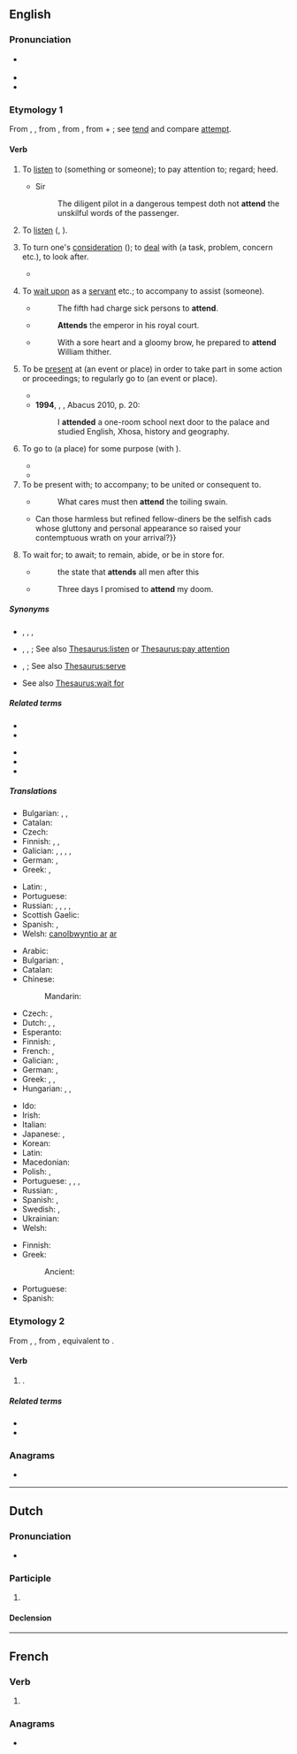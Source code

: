 ==English==

===Pronunciation===
* {{a|RP|GA}} {{IPA|/əˈtɛnd/|[əˈtʰɛnd]|lang=en}}
* {{audio|en-us-attend.ogg|Audio (US)|lang=en}}
* {{rhymes|ɛnd|lang=en}}

===Etymology 1===
From {{inh|en|enm|attenden}}, {{m|enm|atenden}}, from {{der|en|fro|atendre||to attend, listen}}, from {{der|en|la|attendere||to stretch toward, give heed to}}, from {{m|la|ad||to}} + {{m|la|tendere||to stretch}}; see [[tend]] and compare [[attempt]].

====Verb====
{{en-verb}}

# {{lb|en|archaic|transitive}} To [[listen]] to (something or someone); to pay attention to; regard; heed. {{defdate|from 15th c.}}
#* {{rfdate||and other bibliographic particulars}} Sir {{w|Philip Sidney}}
#*: The diligent pilot in a dangerous tempest doth not '''attend''' the unskilful words of the passenger.
# {{lb|en|archaic|intransitive}} To [[listen]] ({{m|en|to}}, {{m|en|unto}}). {{defdate|from 15th c.}}
# {{senseid|en|to turn one's consideration to, deal with}}{{lb|en|intransitive}} To turn one's [[consideration]] ({{m|en|to}}); to [[deal]] with (a task, problem, concern etc.), to look after. {{defdate|from 15th c.}}
#: {{ux|en|Secretaries '''attend''' to correspondence.}}
#* {{quote-book|lang=en|year=1918| author={{w|W. B. Maxwell}}| chapter=15| title=[http://openlibrary.org/works/OL1097634W The Mirror and the Lamp]| passage=Edward Churchill still '''attended''' to his work in a hopeless mechanical manner like a sleep-walker who walks safely on a well-known round. But his Roman collar galled him, his cossack stifled him, his biretta was as uncomfortable as a merry-andrew's cap and bells.}}
# {{lb|en|transitive}} To [[wait upon]] as a [[servant]] etc.; to accompany to assist (someone). {{defdate|from 15th c.}}
#: {{ux|en|Valets '''attend''' to their employer's wardrobe.}}
#* {{rfdate||and other bibliographic particulars}} {{w|Edmund Spenser}}
#*: The fifth had charge sick persons to '''attend'''.
#* {{rfdate||and other bibliographic particulars}} {{w|William Shakespeare}}
#*: '''Attends''' the emperor in his royal court.
#* {{rfdate||and other bibliographic particulars}} {{w|Thomas Babington Macaulay, 1st Baron Macaulay|Thomas Macaulay}}
#*: With a sore heart and a gloomy brow, he prepared to '''attend''' William thither.
# {{senseid|en|to be present at}}{{lb|en|transitive}} To be [[present]] at (an event or place) in order to take part in some action or proceedings; to regularly go to (an event or place). {{defdate|from 17th c.}}
#: {{ux|en|Children must '''attend''' primary school.}}
#* {{quote-book|lang=en|year=1898|author={{w|Winston Churchill (novelist)|Winston Churchill}}| title={{w|The Celebrity}}| chapter=5| passage=In the eyes of Mr. Farquhar Fenelon Cooke the apotheosis of the Celebrity was complete. The people of Asquith were not only willing to '''attend''' the house-warming, but had been worked up to the pitch of eagerness. The Celebrity as a matter of course was master of ceremonies.}}
#* '''1994''', {{w|Nelson Mandela}}, ''{{w|Long Walk to Freedom}}'', Abacus 2010, p. 20:
#*: I '''attended''' a one-room school next door to the palace and studied English, Xhosa, history and geography.
# {{lb|en|intransitive|legal}} To go to (a place) for some purpose (with {{m|en|at}}).
#* {{quote-web|lang=en|author=Supreme Court of Canada|work=R. v. Côté|url=http://canlii.ca/t/fndv8|year=2011|accessdate=2016-05-08
|passage=Around 12:15 a.m. patrolling officers Tremblay and Mathieu '''attended''' at the appellant’s home.}}
#* {{quote-web|lang=en|author=Prince Edward Island Court of Appeal| work=R. v. Yeo| url=http://canlii.ca/t/gnr68| year=2016| accessdate=2016-05-08| passage=There were a few errors in the testimony of [a civilian witness] which the trial judge noted – one, that they '''attended''' at the Fairhurst residence the day before the robbery, and two, that Wakelin was with them.}}
# To be present with; to accompany; to be united or consequent to.
#: {{ux|en|a measure '''attended''' with ill effects}}
#* {{rfdate||and other bibliographic particulars}} {{w|John Dryden}}
#*: What cares must then '''attend''' the toiling swain.
#* {{quote-book|lang=en|year=1922| author={{w|Ben Travers}}| chapter=5| title=[http://openlibrary.org/works/OL1521052W A Cuckoo in the Nest]| passage=The most rapid and most seductive transition in all human nature is that which '''attends''' the palliation of a ravenous appetite. There is something humiliating about it.{{...}}Can those harmless but refined fellow-diners be the selfish cads whose gluttony and personal appearance so raised your contemptuous wrath on your arrival?}}
# To wait for; to await; to remain, abide, or be in store for.
#* {{rfdate||and other bibliographic particulars}} {{w|John Locke}}
#*: the state that '''attends''' all men after this
#* {{rfdate||and other bibliographic particulars}} {{w|John Dryden}}
#*: Three days I promised to '''attend''' my doom.

=====Synonyms=====
* {{sense|listen to}} {{l|en|behear}}, {{l|en|heed}}, {{l|en|mark}}, {{l|en|notice}}
* {{sense|listen}} {{l|en|notice}}, {{l|en|pay attention}}, {{l|en|take heed}}; See also [[Thesaurus:listen]] or [[Thesaurus:pay attention]]
* {{sense|wait upon as a servant}} {{l|en|bestand}}, {{l|en|serve}}; See also [[Thesaurus:serve]]
* {{sense|wait for}} See also [[Thesaurus:wait for]]

=====Related terms=====
{{rel-top|to be at an event}}
* {{l|en|attendee}}
* {{l|en|attendance}}
{{rel-bottom}}
{{rel-top|to give attention to}}
* {{l|en|attendant}}
* {{l|en|attention}}
* {{l|en|attentive}}
{{rel-bottom}}

=====Translations=====
{{trans-top|to turn one's consideration to, deal with}}
* Bulgarian: {{t|bg|обръщам внимание}}, {{t|bg|грижа се}}, {{t+|bg|прислужвам}}
* Catalan: {{t+|ca|atendre}}
* Czech: {{t+|cs|zabývat se}}
* Finnish: {{t+|fi|huolehtia}}, {{t|fi|[[pitää]] [[huoli|huolta]]}}, {{t+|fi|hoitaa}}
* Galician: {{t|gl|espeitar}}, {{t|gl|catar}}, {{t|gl|chatar}}, {{t|gl|precurar}}, {{t+|gl|atender}}
* German: {{t+|de|kümmern}}, {{t+|de|beachten}}
* Greek: {{t+|el|φροντίζω|sc=Grek}}, {{t+|el|μεριμνώ|sc=Grek}}
{{trans-mid}}
* Latin: {{t|la|attendō}}, {{t+|la|audio}}
* Portuguese: {{t|pt|cuidar de}}
* Russian: {{t|ru|уделя́ть внима́ние|impf}}, {{t|ru|удели́ть внима́ние|pf}}, {{t+|ru|занима́ться|impf}}, {{t+|ru|заня́ться}}, {{t+|ru|име́ть де́ло|impf}}
* Scottish Gaelic: {{t|gd|sgeadaich}}
* Spanish: {{t+|es|atender}}, {{t+|es|ocupar|alt=ocuparse de}}
* Welsh: [[gweini#Welsh|canolbwyntio ar]] [[ar#Welsh|ar]]
{{trans-bottom}}

{{trans-top|to be present at}}
* Arabic: {{t|ar|حَضَرَ}}
* Bulgarian: {{t|bg|присъствам}}, {{t+|bg|посещавам}}
* Catalan: {{t+|ca|assistir}}
* Chinese:
*: Mandarin: {{t+|cmn|出席|tr=chūxí|sc=Hani}}
* Czech: {{t+|cs|zúčastnit se}}, {{t+|cs|účastnit se}}
* Dutch: {{t+|nl|volgen}}, {{t+|nl|bijwonen}}, {{t|nl|aanwezig zijn}}
* Esperanto: {{t|eo|ĉeesti}}
* Finnish: {{t+|fi|osallistua}}, {{t|fi|[[olla]] [[läsnä]]}}
* French: {{t+|fr|assister}}, {{t+|fr|présent|alt=être présent}}
* Galician: {{t|gl|asistir}}, {{t|gl|percurar}}
* German: {{t+|de|teilnehmen}}, {{t+|de|besuchen}}
* Greek: {{t|el|παραβρίσκομαι|sc=Grek}}, {{t+|el|παρευρίσκομαι|sc=Grek}}, {{t+|el|παρίσταμαι|sc=Grek}}
* Hungarian: {{t+|hu|eljár}}, {{t+|hu|jár}}, {{t+|hu|részt vesz}}
{{trans-mid}}
* Ido: {{t+|io|asistar}}
* Irish: {{t|ga|freastail}}
* Italian: {{t+|it|partecipare}}
* Japanese: {{t+|ja|出席|alt=出席する|tr=しゅっせきする, shusseki surú}}, {{t+|ja|立ち会う|tr=たちあう, tachiau}}
* Korean: {{t+|ko|출석하다}}
* Latin: {{t+|la|audio}}
* Macedonian: {{t|mk|присуствува|tr=prisustvuva|sc=Cyrl}}
* Polish: {{t+|pl|uczęszczać}}, {{t+|pl|brać udział}}
* Portuguese: {{t+|pt|assistir}}, {{t|pt|[[participar]] [[de]]}}, {{t|pt|[[estar]] [[presente]] [[em]]}}, {{t+|pt|comparecer}}
* Russian: {{t+|ru|посеща́ть|impf}}, {{t+|ru|прису́тствовать|impf}}
* Spanish: {{t+|es|asistir}}, {{t+|es|acudir}}
* Swedish: {{t+|sv|närvara}}, {{t+|sv|delta}}
* Ukrainian: {{t|uk|бути присутнім}}
* Welsh: {{t+|cy|mynychu}}
{{trans-bottom}}

{{trans-top|to regularly go to}}
* Finnish: {{t+|fi|käydä}}
* Greek:
*: Ancient: {{t|grc|φοιτάω}} {{qualifier|school}}
{{trans-mid}}
* Portuguese: {{t+|pt|frequentar}}
* Spanish: {{t+|es|cursar}}
{{trans-bottom}}

===Etymology 2===
From {{inh|en|enm|attenden}}, {{m|enm|atenden}}, from {{inh|en|ang|ātendan||to set on fire, kindle, inflame, trouble, perplex}}, equivalent to {{prefix|a|tend|lang=en}}.

====Verb====
{{en-verb}}

# {{alternative form of|atend|nodot=9|lang=en}} {{gloss|"to kindle"}}.

=====Related terms=====
* {{l|en|tend}}
* {{l|en|tinder}}

===Anagrams===
* {{anagrams|en|a=adentt|Adnett}}

----

==Dutch==

===Pronunciation===
* {{audio|Nl-attend.ogg|Audio|lang=nl}}

===Participle===
{{nl-pres-ptc}}

# {{nl-verb form of|t=pres|m=ptc|atten}}

====Declension====
{{nl-decl-pres-ptc}}

----

==French==

===Verb===
{{head|fr|verb form}}

# {{inflection of|attendre||3|s|pres|indc|lang=fr}}

===Anagrams===
* {{l|fr|datent}}